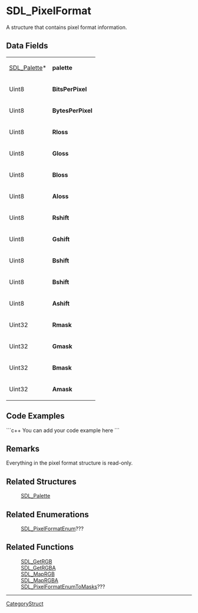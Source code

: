 <!-- pragma section-numbers off -->
<!-- pragma disable-camelcase -->

= SDL_PixelFormat =
A structure that contains pixel format information.


== Data Fields ==
{|
|[[SDL_Palette]]*
|'''palette'''
|-
|Uint8
|'''Bits<code></code>Per<code></code>Pixel'''
|-
|Uint8
|'''Bytes<code></code>Per<code></code>Pixel'''
|-
|Uint8
|'''Rloss'''
|-
|Uint8
|'''Gloss'''
|-
|Uint8
|'''Bloss'''
|-
|Uint8
|'''Aloss'''
|-
|Uint8
|'''Rshift'''
|-
|Uint8
|'''Gshift'''
|-
|Uint8
|'''Bshift'''
|-
|Uint8
|'''Bshift'''
|-
|Uint8
|'''Ashift'''
|-
|Uint32
|'''Rmask'''
|-
|Uint32
|'''Gmask'''
|-
|Uint32
|'''Bmask'''
|-
|Uint32
|'''Amask'''
|}

== Code Examples ==
```c++
You can add your code example here
```

== Remarks ==
Everything in the pixel format structure is read-only.

== Related Structures ==
:[[SDL_Palette]]

== Related Enumerations ==
:[[SDL_PixelFormatEnum]]???

== Related Functions ==
:[[SDL_GetRGB]]
:[[SDL_GetRGBA]]
:[[SDL_MapRGB]]
:[[SDL_MapRGBA]]
:[[SDL_PixelFormatEnumToMasks]]???

----
[[CategoryStruct]]
